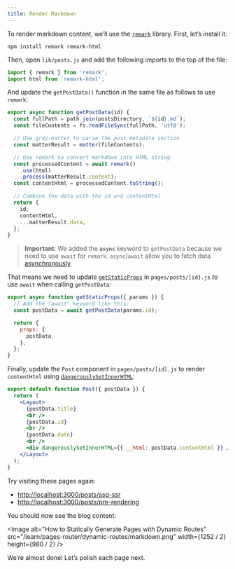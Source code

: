 ```yaml
---
title: Render Markdown
---
```


To render markdown content, we’ll use the [`remark`](https://github.com/remarkjs/remark) library. First, let’s install it:

```shell
npm install remark remark-html
```

Then, open `lib/posts.js` and add the following imports to the top of the file:

```js
import { remark } from 'remark';
import html from 'remark-html';
```

And update the `getPostData()` function in the same file as follows to use `remark`:

```js
export async function getPostData(id) {
  const fullPath = path.join(postsDirectory, `${id}.md`);
  const fileContents = fs.readFileSync(fullPath, 'utf8');

  // Use gray-matter to parse the post metadata section
  const matterResult = matter(fileContents);

  // Use remark to convert markdown into HTML string
  const processedContent = await remark()
    .use(html)
    .process(matterResult.content);
  const contentHtml = processedContent.toString();

  // Combine the data with the id and contentHtml
  return {
    id,
    contentHtml,
    ...matterResult.data,
  };
}
```

> **Important**: We added the **`async`** keyword to `getPostData` because we need to use `await` for `remark`. `async`/`await` allow you to fetch data [asynchronously](https://developer.mozilla.org/docs/Web/JavaScript/Reference/Statements/async_function).

That means we need to update [`getStaticProps`](/docs/basic-features/data-fetching#getstaticprops-static-generation) in `pages/posts/[id].js` to use `await` when calling `getPostData`:

```js
export async function getStaticProps({ params }) {
  // Add the "await" keyword like this:
  const postData = await getPostData(params.id);

  return {
    props: {
      postData,
    },
  };
}
```

Finally, update the `Post` component in `pages/posts/[id].js` to render `contentHtml` using [`dangerouslySetInnerHTML`](https://reactjs.org/docs/dom-elements.html#dangerouslysetinnerhtml):

```jsx
export default function Post({ postData }) {
  return (
    <Layout>
      {postData.title}
      <br />
      {postData.id}
      <br />
      {postData.date}
      <br />
      <div dangerouslySetInnerHTML={{ __html: postData.contentHtml }} />
    </Layout>
  );
}
```

Try visiting these pages again:

- [http://localhost:3000/posts/ssg-ssr](http://localhost:3000/posts/ssg-ssr)
- [http://localhost:3000/posts/pre-rendering](http://localhost:3000/posts/pre-rendering)

You should now see the blog content:

<Image
  alt="How to Statically Generate Pages with Dynamic Routes"
  src="/learn/pages-router/dynamic-routes/markdown.png"
  width={1252 / 2}
  height={980 / 2}
/>

We’re almost done! Let’s polish each page next.
